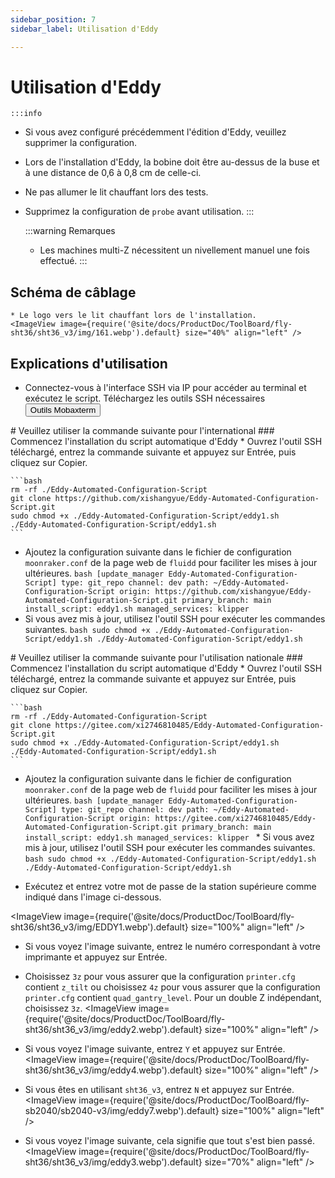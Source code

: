 ```yaml
---
sidebar_position: 7
sidebar_label: Utilisation d'Eddy

---
```



# Utilisation d'Eddy

    :::info
  * Si vous avez configuré précédemment l'édition d'Eddy, veuillez supprimer la configuration.
  * Lors de l'installation d'Eddy, la bobine doit être au-dessus de la buse et à une distance de 0,6 à 0,8 cm de celle-ci.
  * Ne pas allumer le lit chauffant lors des tests.
  * Supprimez la configuration de `probe` avant utilisation.
    :::

    :::warning Remarques
    * Les machines multi-Z nécessitent un nivellement manuel une fois effectué.
    :::


## Schéma de câblage

    * Le logo vers le lit chauffant lors de l'installation.
    <ImageView image={require('@site/docs/ProductDoc/ToolBoard/fly-sht36/sht36_v3/img/161.webp').default} size="40%" align="left" />


## Explications d'utilisation
   * Connectez-vous à l'interface SSH via IP pour accéder au terminal et exécutez le script.
    Téléchargez les outils SSH nécessaires <Button variant="contained" disableElevation href="/docs/ResDownload/auxiliary_software/">Outils Mobaxterm</Button>


<Tabs>
  <TabItem value="eddy1" label="Utilisation internationale">
    # Veuillez utiliser la commande suivante pour l'international
    ### Commencez l'installation du script automatique d'Eddy
    * Ouvrez l'outil SSH téléchargé, entrez la commande suivante et appuyez sur Entrée, puis cliquez sur Copier.
    
    ```bash
    rm -rf ./Eddy-Automated-Configuration-Script
    git clone https://github.com/xishangyue/Eddy-Automated-Configuration-Script.git
    sudo chmod +x ./Eddy-Automated-Configuration-Script/eddy1.sh
    ./Eddy-Automated-Configuration-Script/eddy1.sh
    ```
   * Ajoutez la configuration suivante dans le fichier de configuration `moonraker.conf` de la page web de `fluidd` pour faciliter les mises à jour ultérieures.
    ```bash
    [update_manager Eddy-Automated-Configuration-Script]
    type: git_repo
    channel: dev
    path: ~/Eddy-Automated-Configuration-Script
    origin: https://github.com/xishangyue/Eddy-Automated-Configuration-Script.git
    primary_branch: main
    install_script: eddy1.sh
    managed_services: klipper
    ```
   * Si vous avez mis à jour, utilisez l'outil SSH pour exécuter les commandes suivantes.
    ```bash
    sudo chmod +x ./Eddy-Automated-Configuration-Script/eddy1.sh
    ./Eddy-Automated-Configuration-Script/eddy1.sh
    ```
</TabItem>

  <TabItem value="eddy2" label="Utilisation nationale">
# Veuillez utiliser la commande suivante pour l'utilisation nationale
### Commencez l'installation du script automatique d'Eddy
    * Ouvrez l'outil SSH téléchargé, entrez la commande suivante et appuyez sur Entrée, puis cliquez sur Copier.
    
    ```bash
    rm -rf ./Eddy-Automated-Configuration-Script
    git clone https://gitee.com/xi2746810485/Eddy-Automated-Configuration-Script.git
    sudo chmod +x ./Eddy-Automated-Configuration-Script/eddy1.sh
    ./Eddy-Automated-Configuration-Script/eddy1.sh
    ```
   * Ajoutez la configuration suivante dans le fichier de configuration `moonraker.conf` de la page web de `fluidd` pour faciliter les mises à jour ultérieures.
    ```bash
    [update_manager Eddy-Automated-Configuration-Script]
    type: git_repo
    channel: dev
    path: ~/Eddy-Automated-Configuration-Script
    origin: https://gitee.com/xi2746810485/Eddy-Automated-Configuration-Script.git
    primary_branch: main
    install_script: eddy1.sh
    managed_services: klipper
    ```
    * Si vous avez mis à jour, utilisez l'outil SSH pour exécuter les commandes suivantes.
    ```bash
    sudo chmod +x ./Eddy-Automated-Configuration-Script/eddy1.sh
    ./Eddy-Automated-Configuration-Script/eddy1.sh
    ```
  </TabItem>
</Tabs>


* Exécutez et entrez votre mot de passe de la station supérieure comme indiqué dans l'image ci-dessous.

<ImageView image={require('@site/docs/ProductDoc/ToolBoard/fly-sht36/sht36_v3/img/EDDY1.webp').default} size="100%" align="left" />

* Si vous voyez l'image suivante, entrez le numéro correspondant à votre imprimante et appuyez sur Entrée.
* Choisissez `3z` pour vous assurer que la configuration `printer.cfg` contient `z_tilt` ou choisissez `4z` pour vous assurer que la configuration `printer.cfg` contient `quad_gantry_level`. Pour un double Z indépendant, choisissez `3z`.
<ImageView image={require('@site/docs/ProductDoc/ToolBoard/fly-sht36/sht36_v3/img/eddy2.webp').default} size="100%" align="left" /> 

* Si vous voyez l'image suivante, entrez `Y` et appuyez sur Entrée.
<ImageView image={require('@site/docs/ProductDoc/ToolBoard/fly-sht36/sht36_v3/img/eddy4.webp').default} size="100%" align="left" />

* Si vous êtes en utilisant `sht36_v3`, entrez `N` et appuyez sur Entrée.
<ImageView image={require('@site/docs/ProductDoc/ToolBoard/fly-sb2040/sb2040-v3/img/eddy7.webp').default} size="100%" align="left" />

* Si vous voyez l'image suivante, cela signifie que tout s'est bien passé.
<ImageView image={require('@site/docs/ProductDoc/ToolBoard/fly-sht36/sht36_v3/img/eddy3.webp').default} size="70%" align="left" />

<LDC1612 />